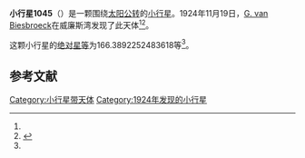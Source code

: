 {{Infobox planet
| bgcolour = #FFFFC0
| name = 1045 Michela
| symbol = 
| image = 
| caption = 
| discovery = yes
| discovery_ref = 
| discoverer = [[G._van_Biesbroeck|G. van Biesbroeck]]
| discovery_site = [[威廉斯湾|威廉斯湾]] 
| discovered = 1924年11月19日
| designations = yes
| mp_name = 
| named_after = 
| alt_names = 1924 TR/ 1953 VB2 / 1964 XJ / 1976 AL
| mp_category = [[主带小行星|主带小行星]]
| orbit_ref = <ref name="a">[http://ssd.jpl.nasa.gov/sbdb.cgi?sstr=1045 1045 Michela] {{Wayback|url=http://ssd.jpl.nasa.gov/sbdb.cgi?sstr=1045 |date=20170126230231 }}，小行星數據庫瀏覽器（JPL Small-Body Database Browser）－[[美国国家航空航天局|美国国家航空航天局]]喷气推进实验室</ref>
| epoch = 2456400.5 (2013年4月18日更新)
| aphelion = {{convert|2.733497008543211|AU|km|3|abbr=on|lk=out}}
| perihelion = {{convert|1.983759144268933|AU|km|3|abbr=on}}
| semimajor = {{convert|2.358628076406072|AU|km|3|abbr=on}}
| eccentricity = 0.158935161
| period = 1323.084625 [[日|日]]<br />3.62[[儒略年|儒略年]]
| avg_speed = 
| inclination = .2641364479990955
| asc_node = 268.1669229822917
| mean_anomaly = 
| arg_peri = 166.3892252483618
| satellites = 
| physical_characteristics = yes
| dimensions = 
| mass = 
| density = 
| surface_grav = 
| escape_velocity = 
| sidereal_day = 
| axial_tilt = 
| pole_ecliptic_lat = 
| pole_ecliptic_lon = 
| albedo = 
| temperatures= 
| temp_name1 = 
| mean_temp_1 = 
| max_temp_1 = 
| temp_name2 = 
| max_temp_2 = 
| spectral_type = 
| abs_magnitude = 166.3892252483618
}}

'''小行星1045'''（{{lang-en|1045 Michela}}）是一颗围绕[[太阳|太阳]][[公转|公转]]的[[小行星|小行星]]。1924年11月19日，[[G._van_Biesbroeck|G. van Biesbroeck]]在威廉斯湾发现了此天体<ref name="a" /><ref>{{cite news|title=小行星列表|url=http://cfa-www.harvard.edu/iau/lists/NumberedMPs.txt|accessdate=2013-07-08|newspaper=哈佛大学|archive-date=2008-05-17|archive-url=https://web.archive.org/web/20080517010638/http://cfa-www.harvard.edu/iau/lists/NumberedMPs.txt|dead-url=no}}</ref>。

这颗小行星的[[绝对星等|绝对星等]]为166.3892252483618等<ref name="a" />。

==参考文献==
{{reflist}}
{{Minor Planet Number|[[小行星1044|小行星1044]]|[[小行星1046|小行星1046]]}}

{{小天体}}

[[Category:小行星带天体|Category:小行星带天体]]
[[Category:1924年发现的小行星|Category:1924年发现的小行星]]

{{asteroid-stub}}
